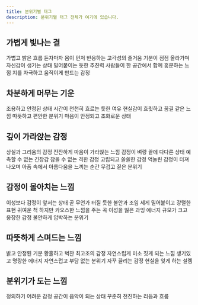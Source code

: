 ```yaml
---
title: 분위기별 태그
description: 분위기별 태그 전체가 여기에 있습니다.
---
```


## 가볍게 빛나는 결

<Cards>
  <Card
    href="./m/bright/upbeat"
    title="업비트/경쾌함"
  >
    가볍고 밝은 흐름
  </Card>
  <Card
    href="./m/bright/exciting"
    title="신남"
  >
    듣자마자 몸이 먼저 반응하는 고각성의 즐거움
  </Card>
  <Card
    href="./m/bright/uplifting"
    title="업리프팅"
  >
    기분이 점점 올라가며 자신감이 생기는 상태
  </Card>
  <Card
    href="./m/bright/energetic"
    title="에너제틱/에너지 넘치는"
  >
    밀어붙이는 듯한 추진력
  </Card>
  <Card
    href="./m/bright/party"
    title="파티"
  >
    사람들이 한 공간에서 함께 흥분하는 느낌
  </Card>
  <Card
    href="./m/bright/motivating"
    title="동기부여"
  >
    지를 자극하고 움직이게 만드는 감정
  </Card>
</Cards>


## 차분하게 머무는 기운

<Cards>
  <Card
    href="./m/calm/calm"
    title="차분한"
  >
    조용하고 안정된 상태
  </Card>
  <Card
    href="./m/calm/laid-back"
    title="느긋한"
  >
    시간이 천천히 흐르는 듯한 여유
  </Card>
  <Card
    href="./m/calm/dreamy"
    title="몽환적인"
  >
    현실감이 흐릿하고 꿈결 같은 느낌
  </Card>
  <Card
    href="./m/calm/cozy-mellow"
    title="아늑한/부드러운"
  >
    따뜻하고 편안한 분위기
  </Card>
  <Card
    href="./m/calm/peaceful"
    title="평화로운"
  >
   마음이 안정되고 조화로운 상태
  </Card>
</Cards>


## 깊이 가라앉는 감정

<Cards>
  <Card
    href="./m/dark/sad"
    title="슬픈"
  >
    상실과 그리움의 감정
  </Card>
  <Card
    href="./m/dark/melancholic"
    title="우울한"
  >
    잔잔하게 마음이 가라앉는 느낌
  </Card>
  <Card
    href="./m/dark/agonizing"
    title="괴로운"
  >
    감정이 벼랑 끝에 다다른 상태
  </Card>
  <Card
    href="./m/dark/anxious"
    title="불안한"
  >
    예측할 수 없는 긴장감
  </Card>
  <Card
    href="./m/dark/angry"
    title="분노"
  >
    참을 수 없는 격한 감정
  </Card>
  <Card
    href="./m/dark/lonely"
    title="외로운"
  >
    고립되고 쓸쓸한 감정
  </Card>
  <Card
    href="./m/dark/heartbreaking"
    title="비통한/하트브레이킹"
  >
    억눌린 감정이 터져 나오며 아픔 속에서 아름다움을 느끼는 순간
  </Card>
  <Card
    href="./m/dark/dark"
    title="어두움"
  >
    무겁고 짙은 분위기
  </Card>
</Cards>


## 감정이 몰아치는 느낌

<Cards>
  <Card
    href="./m/intense/emotional"
    title="감정적인"
  >
    이성보다 감정이 앞서는 상태
  </Card>
  <Card
    href="./m/intense/suspense"
    title="서스펜스/긴장감"
  >
    곧 무언가 터질 듯한 불안과 조임
  </Card>
  <Card
    href="./m/intense/aggressive"
    title="공격적인"
  >
    세게 밀어붙이고 강렬한 표현
  </Card>
  <Card
    href="./m/intense/denpa"
    title="전파송"
  >
    귀여운 척 하지만 카오스한 느낌을 주는 곡
  </Card>
  <Card
    href="./m/intense/manic"
    title="광적인"
  >
    이성을 잃은 과잉 에너지
  </Card>
  <Card
    href="./m/intense/epic"
    title="장대한/에픽"
  >
   규모가 크고 웅장한 감정
  </Card>
  <Card
    href="./m/intense/menacing"
    title="위협적인"
  >
   불안하게 압박하는 분위기
  </Card>
</Cards>


## 따뜻하게 스며드는 느낌

<Cards>
  <Card
    href="./m/warm/happy"
    title="행복한/해피"
  >
    밝고 안정된 기분
  </Card>
  <Card
    href="./m/warm/euphoric"
    title="희열/유포릭"
  >
    황홀하고 벅찬 최고조의 감정
  </Card>
  <Card
    href="./m/warm/joyful"
    title="즐거운"
  >
    자연스럽게 미소 짓게 되는 느낌
  </Card>
  <Card
    href="./m/warm/cheerful"
    title="쾌활한"
  >
    생기있고 명랑한 에너지
  </Card>
  <Card
    href="./m/warm/casual"
    title="편안한"
  >
    자연스럽고 부담 없는 분위기
  </Card>
  <Card
    href="./m/warm/alluring"
    title="매혹적인"
  >
    자꾸 끌리는 감정
  </Card>
  <Card
    href="./m/warm/magical"
    title="환상적인/매직컬"
  >
    현실을 잊게 하는 설렘
  </Card>
</Cards>


## 분위기가 도는 느낌

<Cards>
  <Card
    href="./m/neutral/abstract"
    title="추상적인"
  >
    정의하기 어려운 감정
  </Card>
  <Card
    href="./m/neutral/ambient"
    title="앰비언트한"
  >
    공간이 음악이 되는 상태
  </Card>
  <Card
    href="./m/neutral/driving"
    title="러닝/드라이빙"
  >
    꾸준히 전진하는 리듬과 흐름
  </Card>
</Cards>